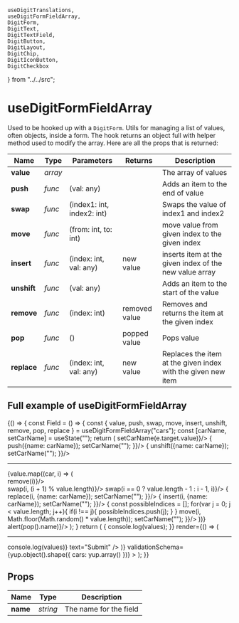     useDigitTranslations,
    useDigitFormFieldArray,
    DigitForm,
    DigitText,
    DigitTextField,
    DigitButton,
    DigitLayout,
    DigitChip,
    DigitIconButton,
    DigitCheckbox
} from "../../src";

<Meta title="Forms/useDigitFormFieldArray"/>

# useDigitFormFieldArray

Used to be hooked up with a `DigitForm`. Utils for managing a list of values, often objects, inside a form. The hook returns an object full with helper method used to modify the array. Here are all the props that is returned:

| **Name**    	| **Type** 	| **Parameters**             	| **Returns**   	| **Description**                                              	|
|-------------	|----------	|----------------------------	|---------------	|--------------------------------------------------------------	|
| **value**   	| *array*  	|                            	|               	| The array of values                                          	|
| **push**    	| *func*   	| (val: any)                 	|               	| Adds an item to the end of value                             	|
| **swap**    	| *func*   	| (index1: int, index2: int) 	|               	| Swaps the value of index1 and index2                         	|
| **move**    	| *func*   	| (from: int, to: int)       	|               	| move value from given index to the given index               	|
| **insert**  	| *func*   	| (index: int, val: any)     	| new value     	| inserts item at the given index of the new value array       	|
| **unshift** 	| *func*   	| (val: any)                 	|               	| Adds an item to the start of the value                       	|
| **remove**  	| *func*   	| (index: int)               	| removed value 	| Removes and returns the item at the given index              	|
| **pop**     	| *func*   	| ()                         	| popped value  	| Pops value                                                   	|
| **replace** 	| *func*   	| (index: int, val: any)     	| new value     	| Replaces the item at the given index with the given new item 	|

## Full example of useDigitFormFieldArray

<Preview>
    <Story name="full example">
        {() => {
            const Field = () => {
                const { value, push, swap, move, insert, unshift, remove, pop, replace } = useDigitFormFieldArray("cars");
                const [carName, setCarName] = useState("");
                return (<React.Fragment>
                    <DigitLayout.Row justifyContent="flex-start">
                        <DigitTextField outlined upperLabel="Car name" value={carName} onChange={e => setCarName(e.target.value)}/>
                        <DigitButton raised primary disabled={carName.length === 0} text={"Push"} onClick={() => {
                            push({name: carName});
                            setCarName("");
                        }}/>
                        <DigitButton raised primary disabled={carName.length === 0} text={"Unshift"} onClick={() => {
                            unshift({name: carName});
                            setCarName("");
                        }}/>
                    </DigitLayout.Row>
                    <hr/>
                    {value.map((car, i) => (
                        <DigitLayout.Row key={car.name} justifyContent="flex-start">
                            <div style={{width: "150px"}}><DigitChip key={car.name} label={car.name} onDelete={() => remove(i)}/></div>
                            <DigitIconButton icon={ArrowDownwardIcon} onClick={() => swap(i, (i + 1) % value.length)}/>
                            <DigitIconButton icon={ArrowUpwardIcon} onClick={() => swap(i == 0 ? value.length - 1 : i - 1, i)}/>
                            <DigitButton disabled={carName === ""} text="Replace here" onClick={() => {
                                replace(i, {name: carName});
                                setCarName("");
                            }}/>
                            <DigitButton disabled={carName === ""} text="Insert before this" onClick={() => {
                                insert(i, {name: carName});
                                setCarName("");
                            }}/>
                            <DigitButton disabled={value.length <= 1} text="Move to random" onClick={() => {
                                const possibleIndices = [];
                                for(var j = 0; j < value.length; j++){
                                    if(i !== j){
                                        possibleIndices.push(j);
                                    }
                                }
                                move(i, Math.floor(Math.random() * value.length));
                                setCarName("");
                            }}/>
                        </DigitLayout.Row>
                    ))}
                    <DigitButton raised secondary disabled={value.length === 0} text="Pop" onClick={() => alert(pop().name)}/>
                </React.Fragment>);
            }
            return (
                <DigitForm initialValues={{cars: [{name: "Ferrari"}, {name: "Ford"}, {name: "Volvo"}]}} 
                           onSubmit={(values) => {
                               console.log(values);
                           }}
                           render={() => (
                               <DigitLayout.Column justifyContent="flex-start">
                                    <Field />
                                    <hr/>
                                    <DigitButton submit onSubmit={(values) => console.log(values)} text="Submit" />
                               </DigitLayout.Column>
                           )}
                           validationSchema={yup.object().shape({
                               cars: yup.array()
                           })}
                           >
                </DigitForm>
            );
        }}
    </Story>
</Preview>

## Props

| **Name** 	| **Type** 	| **Description**        	|
|----------	|----------	|------------------------	|
| **name** 	| *string* 	| The name for the field 	|